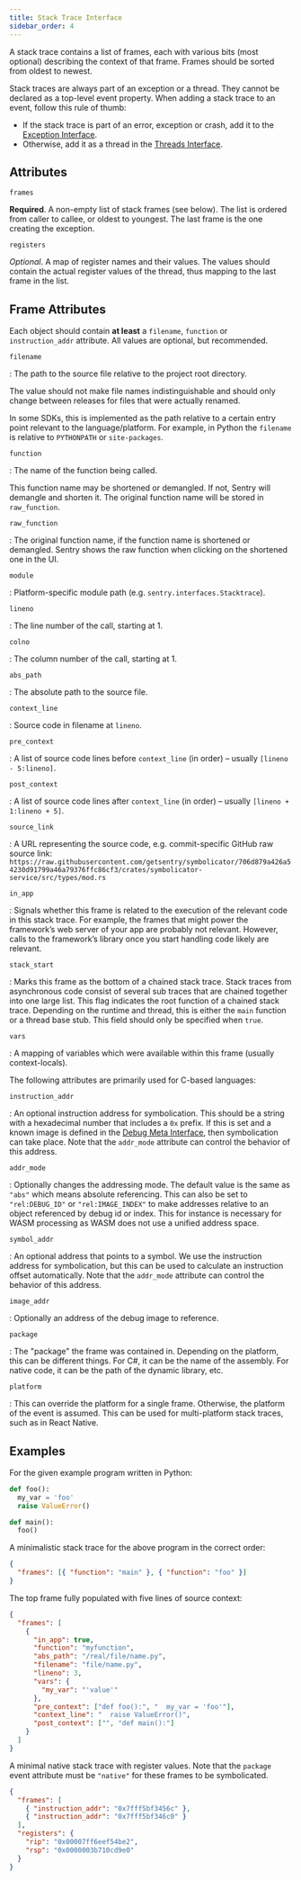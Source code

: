 ```yaml
---
title: Stack Trace Interface
sidebar_order: 4
---
```


A stack trace contains a list of frames, each with various bits (most optional)
describing the context of that frame. Frames should be sorted from oldest to
newest.

<Note><markdown>

Stack traces are always part of an exception or a thread. They cannot be
declared as a top-level event property. When adding a stack trace to an event,
follow this rule of thumb:

- If the stack trace is part of an error, exception or crash, add it to the [Exception Interface](/sdk/event-payloads/exception/).
- Otherwise, add it as a thread in the [Threads Interface](/sdk/event-payloads/threads/).

</markdown></Note>

## Attributes

`frames`

**Required**. A non-empty list of stack frames (see below). The list is
ordered from caller to callee, or oldest to youngest. The last frame is the
one creating the exception.

`registers`

_Optional_. A map of register names and their values. The values should
contain the actual register values of the thread, thus mapping to the last
frame in the list.

## Frame Attributes

Each object should contain **at least** a `filename`, `function` or
`instruction_addr` attribute. All values are optional, but recommended.

`filename`

: The path to the source file relative to the project root directory.

The value should not make file names indistinguishable and should only change
between releases for files that were actually renamed.

In some SDKs, this is implemented as the path relative to a certain entry
point relevant to the language/platform. For example, in Python the `filename`
is relative to `PYTHONPATH` or `site-packages`.

`function`

: The name of the function being called.

This function name may be shortened or demangled. If not, Sentry will demangle
and shorten it. The original function name will be stored in `raw_function`.

`raw_function`

: The original function name, if the function name is shortened or demangled.
Sentry shows the raw function when clicking on the shortened one in the UI.

`module`

: Platform-specific module path (e.g. `sentry.interfaces.Stacktrace`).

`lineno`

: The line number of the call, starting at 1.

`colno`

: The column number of the call, starting at 1.

`abs_path`

: The absolute path to the source file.

`context_line`

: Source code in filename at `lineno`.

`pre_context`

: A list of source code lines before `context_line` (in order) – usually
`[lineno - 5:lineno]`.

`post_context`

: A list of source code lines after `context_line` (in order) – usually
`[lineno + 1:lineno + 5]`.

`source_link`

: A URL representing the source code, e.g. commit-specific GitHub raw source link:
`https://raw.githubusercontent.com/getsentry/symbolicator/706d879a426a54230d91799a46a79376ffc86cf3/crates/symbolicator-service/src/types/mod.rs`

`in_app`

: Signals whether this frame is related to the execution of the relevant code
in this stack trace. For example, the frames that might power the framework’s
web server of your app are probably not relevant. However, calls to the
framework’s library once you start handling code likely are relevant.

`stack_start`

: Marks this frame as the bottom of a chained stack trace. Stack traces from
asynchronous code consist of several sub traces that are chained together into
one large list. This flag indicates the root function of a chained stack trace.
Depending on the runtime and thread, this is either the `main` function or a
thread base stub. This field should only be specified when `true`.

`vars`

: A mapping of variables which were available within this frame (usually
context-locals).

The following attributes are primarily used for C-based languages:

`instruction_addr`

: An optional instruction address for symbolication. This should be a string
with a hexadecimal number that includes a `0x` prefix. If this is set and a
known image is defined in the [Debug Meta Interface](/sdk/event-payloads/debugmeta/), then
symbolication can take place.  Note that the `addr_mode` attribute can
control the behavior of this address.

`addr_mode`

: Optionally changes the addressing mode.  The default value is the same as `"abs"`
which means absolute referencing.  This can also be set to `"rel:DEBUG_ID"` or
`"rel:IMAGE_INDEX"` to make addresses relative to an object referenced by debug id
or index.  This for instance is necessary for WASM processing as WASM does not use
a unified address space.

`symbol_addr`

: An optional address that points to a symbol. We use the instruction
address for symbolication, but this can be used to calculate an instruction
offset automatically.  Note that the `addr_mode` attribute can
control the behavior of this address.

`image_addr`

: Optionally an address of the debug image to reference.

`package`

: The "package" the frame was contained in. Depending on the platform, this can
be different things. For C#, it can be the name of the assembly. For native
code, it can be the path of the dynamic library, etc.

`platform`

: This can override the platform for a single frame. Otherwise, the platform of
the event is assumed. This can be used for multi-platform stack traces, such
as in React Native.

## Examples

For the given example program written in Python:

```python
def foo():
  my_var = 'foo'
  raise ValueError()

def main():
  foo()
```

A minimalistic stack trace for the above program in the correct order:

```json
{
  "frames": [{ "function": "main" }, { "function": "foo" }]
}
```

The top frame fully populated with five lines of source context:

```json
{
  "frames": [
    {
      "in_app": true,
      "function": "myfunction",
      "abs_path": "/real/file/name.py",
      "filename": "file/name.py",
      "lineno": 3,
      "vars": {
        "my_var": "'value'"
      },
      "pre_context": ["def foo():", "  my_var = 'foo'"],
      "context_line": "  raise ValueError()",
      "post_context": ["", "def main():"]
    }
  ]
}
```

A minimal native stack trace with register values. Note that the `package` event
attribute must be `"native"` for these frames to be symbolicated.

```json
{
  "frames": [
    { "instruction_addr": "0x7fff5bf3456c" },
    { "instruction_addr": "0x7fff5bf346c0" }
  ],
  "registers": {
    "rip": "0x00007ff6eef54be2",
    "rsp": "0x0000003b710cd9e0"
  }
}
```
